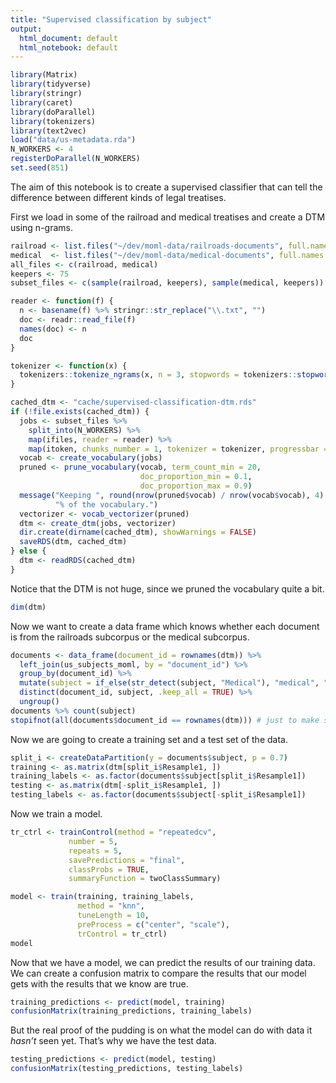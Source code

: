 ```yaml
---
title: "Supervised classification by subject"
output:
  html_document: default
  html_notebook: default
---
```


```r
library(Matrix)
library(tidyverse)
library(stringr)
library(caret)
library(doParallel)
library(tokenizers)
library(text2vec)
load("data/us-metadata.rda")
N_WORKERS <- 4
registerDoParallel(N_WORKERS)
set.seed(851)
```

The aim of this notebook is to create a supervised classifier that can tell the difference between different kinds of legal treatises.

First we load in some of the railroad and medical treatises and create a DTM using n-grams.

```r
railroad <- list.files("~/dev/moml-data/railroads-documents", full.names = TRUE)
medical  <- list.files("~/dev/moml-data/medical-documents", full.names = TRUE)
all_files <- c(railroad, medical)
keepers <- 75
subset_files <- c(sample(railroad, keepers), sample(medical, keepers))

reader <- function(f) {
  n <- basename(f) %>% stringr::str_replace("\\.txt", "")
  doc <- readr::read_file(f)
  names(doc) <- n
  doc
}

tokenizer <- function(x) {
  tokenizers::tokenize_ngrams(x, n = 3, stopwords = tokenizers::stopwords("en"))
}

cached_dtm <- "cache/supervised-classification-dtm.rds"
if (!file.exists(cached_dtm)) {
  jobs <- subset_files %>% 
    split_into(N_WORKERS) %>% 
    map(ifiles, reader = reader) %>% 
    map(itoken, chunks_number = 1, tokenizer = tokenizer, progressbar = FALSE)
  vocab <- create_vocabulary(jobs)
  pruned <- prune_vocabulary(vocab, term_count_min = 20,
                             doc_proportion_min = 0.1,
                             doc_proportion_max = 0.9)
  message("Keeping ", round(nrow(pruned$vocab) / nrow(vocab$vocab), 4) * 100,
          "% of the vocabulary.")
  vectorizer <- vocab_vectorizer(pruned)
  dtm <- create_dtm(jobs, vectorizer)
  dir.create(dirname(cached_dtm), showWarnings = FALSE)
  saveRDS(dtm, cached_dtm)
} else {
  dtm <- readRDS(cached_dtm)
}
```

Notice that the DTM is not huge, since we pruned the vocabulary quite a bit.

```r
dim(dtm)
```

Now we want to create a data frame which knows whether each document is from the railroads subcorpus or the medical subcorpus. 

```r
documents <- data_frame(document_id = rownames(dtm)) %>% 
  left_join(us_subjects_moml, by = "document_id") %>% 
  group_by(document_id) %>% 
  mutate(subject = if_else(str_detect(subject, "Medical"), "medical", "railroad")) %>% 
  distinct(document_id, subject, .keep_all = TRUE) %>% 
  ungroup() 
documents %>% count(subject)
stopifnot(all(documents$document_id == rownames(dtm))) # just to make sure
```

Now we are going to create a training set and a test set of the data.

```r
split_i <- createDataPartition(y = documents$subject, p = 0.7)
training <- as.matrix(dtm[split_i$Resample1, ])
training_labels <- as.factor(documents$subject[split_i$Resample1])
testing <- as.matrix(dtm[-split_i$Resample1, ])
testing_labels <- as.factor(documents$subject[-split_i$Resample1])
```

Now we train a model.

```r
tr_ctrl <- trainControl(method = "repeatedcv",
             number = 5, 
             repeats = 5,
             savePredictions = "final",
             classProbs = TRUE,
             summaryFunction = twoClassSummary)

model <- train(training, training_labels, 
               method = "knn",
               tuneLength = 10,
               preProcess = c("center", "scale"),
               trControl = tr_ctrl)
model
```

Now that we have a model, we can predict the results of our training data. We can create a confusion matrix to compare the results that our model gets with the results that we know are true.

```r
training_predictions <- predict(model, training)
confusionMatrix(training_predictions, training_labels)
```

But the real proof of the pudding is on what the model can do with data it *hasn't* seen yet. That's why we have the test data.

```r
testing_predictions <- predict(model, testing)
confusionMatrix(testing_predictions, testing_labels)
```



